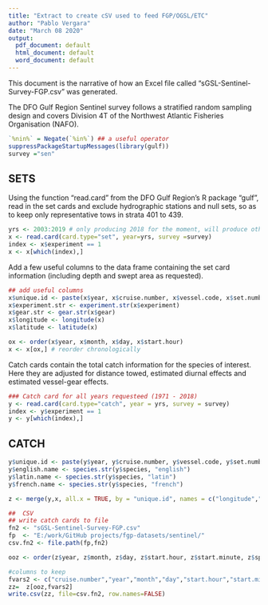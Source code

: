 ```yaml
---
title: "Extract to create cSV used to feed FGP/OGSL/ETC"
author: "Pablo Vergara"
date: "March 08 2020"
output:
  pdf_document: default
  html_document: default
  word_document: default
---
```

This document is the narrative of how an Excel file called "sGSL-Sentinel-Survey-FGP.csv" was generated. 

The DFO Gulf Region Sentinel survey follows a stratified random sampling design and covers Division 4T of the Northwest Atlantic Fisheries Organisation (NAFO).


```r
`%nin%` = Negate(`%in%`) ## a useful operator
suppressPackageStartupMessages(library(gulf))
survey ="sen"
```

## SETS
Using the function "read.card" from the DFO Gulf Region's R package "gulf", read in the set cards and exclude hydrographic stations and null sets, so as to keep only representative tows in strata 401 to 439.

```r
yrs <- 2003:2019 # only producing 2018 for the moment, will produce others years once we are sure data is in proper format
x <- read.card(card.type="set", year=yrs, survey =survey)
index <- x$experiment == 1
x <- x[which(index),]

```

Add a few useful columns to the data frame containing the set card information (including depth and swept area as requested).
```r
## add useful columns
x$unique.id <- paste(x$year, x$cruise.number, x$vessel.code, x$set.number, sep="-")
x$experiment.str <- experiment.str(x$experiment)
x$gear.str <- gear.str(x$gear)
x$longitude <- longitude(x)
x$latitude <- latitude(x)

ox <- order(x$year, x$month, x$day, x$start.hour)
x <- x[ox,] # reorder chronologically 

```

Catch cards contain the total catch information for the species of interest. Here they are adjusted for distance towed, estimated diurnal effects and estimated vessel-gear effects.  
```r
### Catch card for all years requesteed (1971 - 2018)
y <- read.card(card.type="catch", year = yrs, survey = survey)
index <- y$experiment == 1
y <- y[which(index),]


```

## CATCH
```r

y$unique.id <- paste(y$year, y$cruise.number, y$vessel.code, y$set.number, sep="-")
y$english.name <- species.str(y$species, "english")
y$latin.name <- species.str(y$species, "latin")
y$french.name <- species.str(y$species, "french")

z <- merge(y,x, all.x = TRUE, by = "unique.id", names = c("longitude","latitude", "gear.str"))

##  CSV
## write catch cards to file
fn2 <- "sGSL-Sentinel-Survey-FGP.csv"
fp  <- "E:/work/GitHub projects/fgp-datasets/sentinel/"
csv.fn2 <- file.path(fp,fn2)

ooz <- order(z$year, z$month, z$day, z$start.hour, z$start.minute, z$species)

#columns to keep
fvars2 <- c("cruise.number","year","month","day","start.hour","start.minute","latitude","longitude","gear.str","species","french.name","english.name","latin.name","weight.caught","number.caught")
zz=  z[ooz,fvars2]
write.csv(zz, file=csv.fn2, row.names=FALSE)
```


